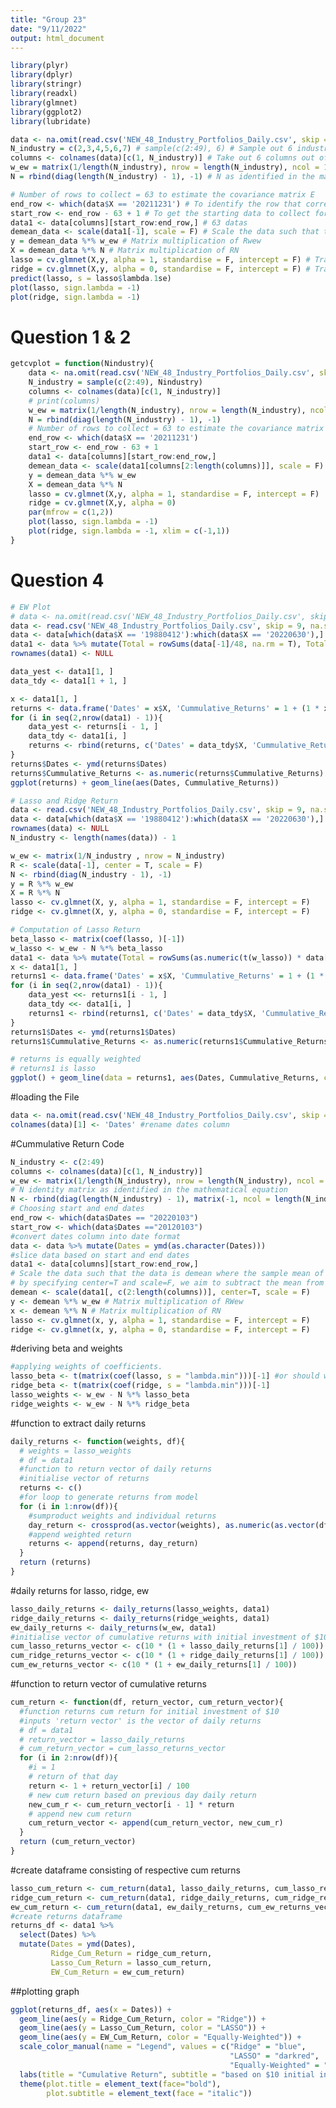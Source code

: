 ---
title: "Group 23"
date: "9/11/2022"
output: html_document
---

```{r}
library(plyr)
library(dplyr)
library(stringr)
library(readxl)
library(glmnet)
library(ggplot2)
library(lubridate)
```

```{r}
data <- na.omit(read.csv('NEW_48_Industry_Portfolios_Daily.csv', skip = 9)) #25292
N_industry = c(2,3,4,5,6,7) # sample(c(2:49), 6) # Sample out 6 industry
columns <- colnames(data)[c(1, N_industry)] # Take out 6 columns out of the chosen industry
w_ew = matrix(1/length(N_industry), nrow = length(N_industry), ncol = 1) # Get the equally weighted matrix
N = rbind(diag(length(N_industry) - 1), -1) # N as identified in the mathematical equation

# Number of rows to collect = 63 to estimate the covariance matrix E
end_row <- which(data$X == '20211231') # To identify the row that correspond to the date
start_row <- end_row - 63 + 1 # To get the starting data to collect for the 63 observations
data1 <- data[columns][start_row:end_row,] # 63 datas
demean_data <- scale(data1[-1], scale = F) # Scale the data such that the data is demean where the sample mean of each asset return is 0
y = demean_data %*% w_ew # Matrix multiplication of Rwew
X = demean_data %*% N # Matrix multiplication of RN
lasso = cv.glmnet(X,y, alpha = 1, standardise = F, intercept = F) # Train the model using Lasso and does 10-fold cross validation and produce the best lambda 
ridge = cv.glmnet(X,y, alpha = 0, standardise = F, intercept = F) # Train the model using Ridge and does 10-fold cross validation and produce the best lambda 
predict(lasso, s = lasso$lambda.1se)
plot(lasso, sign.lambda = -1)
plot(ridge, sign.lambda = -1)
```

# Question 1 & 2

```{r}
getcvplot = function(Nindustry){
    data <- na.omit(read.csv('NEW_48_Industry_Portfolios_Daily.csv', skip = 9)) #25292
    N_industry = sample(c(2:49), Nindustry) 
    columns <- colnames(data)[c(1, N_industry)]
    # print(columns)
    w_ew = matrix(1/length(N_industry), nrow = length(N_industry), ncol = 1) 
    N = rbind(diag(length(N_industry) - 1), -1)
    # Number of rows to collect = 63 to estimate the covariance matrix E
    end_row <- which(data$X == '20211231')
    start_row <- end_row - 63 + 1
    data1 <- data[columns][start_row:end_row,]
    demean_data <- scale(data1[columns[2:length(columns)]], scale = F)
    y = demean_data %*% w_ew
    X = demean_data %*% N
    lasso = cv.glmnet(X,y, alpha = 1, standardise = F, intercept = F)
    ridge = cv.glmnet(X,y, alpha = 0)
    par(mfrow = c(1,2))
    plot(lasso, sign.lambda = -1)
    plot(ridge, sign.lambda = -1, xlim = c(-1,1))
}
```





# Question 4
```{r}
# EW Plot
# data <- na.omit(read.csv('NEW_48_Industry_Portfolios_Daily.csv', skip = 9)) #25292
data <- read.csv('NEW_48_Industry_Portfolios_Daily.csv', skip = 9, na.strings = '-99.99') #25292
data <- data[which(data$X == '19880412'):which(data$X == '20220630'),] # 20160104 till date
data1 <- data %>% mutate(Total = rowSums(data[-1]/48, na.rm = T), Total = Total/100) %>% select(X, Total)
rownames(data1) <- NULL

data_yest <- data1[1, ]
data_tdy <- data1[1 + 1, ]

x <- data1[1, ]
returns <- data.frame('Dates' = x$X, 'Cummulative_Returns' = 1 + (1 * x$Total))
for (i in seq(2,nrow(data1) - 1)){
    data_yest <- returns[i - 1, ]
    data_tdy <- data1[i, ]
    returns <- rbind(returns, c('Dates' = data_tdy$X, 'Cummulative_Returns' = as.numeric(data_yest$Cummulative_Returns) + as.numeric(data_yest$Cummulative_Returns)*data_tdy$Total))
}
returns$Dates <- ymd(returns$Dates)
returns$Cummulative_Returns <- as.numeric(returns$Cummulative_Returns)
ggplot(returns) + geom_line(aes(Dates, Cummulative_Returns))
```
```{r}
# Lasso and Ridge Return
data <- read.csv('NEW_48_Industry_Portfolios_Daily.csv', skip = 9, na.strings = '-99.99') #25292
data <- data[which(data$X == '19880412'):which(data$X == '20220630'),] # 20160104 till date
rownames(data) <- NULL
N_industry <- length(names(data)) - 1

w_ew <- matrix(1/N_industry , nrow = N_industry)
R <- scale(data[-1], center = T, scale = F)
N <- rbind(diag(N_industry - 1), -1)
y = R %*% w_ew
X = R %*% N
lasso <- cv.glmnet(X, y, alpha = 1, standardise = F, intercept = F)
ridge <- cv.glmnet(X, y, alpha = 0, standardise = F, intercept = F)

# Computation of Lasso Return
beta_lasso <- matrix(coef(lasso, )[-1])
w_lasso <- w_ew - N %*% beta_lasso
data1 <- data %>% mutate(Total = rowSums(as.numeric(t(w_lasso)) * data[-1]), Total = Total/100) %>% select(X, Total)
x <- data1[1, ]
returns1 <- data.frame('Dates' = x$X, 'Cummulative_Returns' = 1 + (1 * x$Total))
for (i in seq(2,nrow(data1) - 1)){
    data_yest <<- returns1[i - 1, ]
    data_tdy <<- data1[i, ]
    returns1 <- rbind(returns1, c('Dates' = data_tdy$X, 'Cummulative_Returns' = as.numeric(data_yest$Cummulative_Returns) + as.numeric(data_yest$Cummulative_Returns)*data_tdy$Total))
} 
returns1$Dates <- ymd(returns1$Dates)
returns1$Cummulative_Returns <- as.numeric(returns1$Cummulative_Returns)

# returns is equally weighted
# returns1 is lasso
ggplot() + geom_line(data = returns1, aes(Dates, Cummulative_Returns, colour = 'Lasso')) + geom_line(data = returns, aes(Dates, Cummulative_Returns, colour = 'Equally_Weighted')) + scale_colour_manual("", breaks = c("Equally_Weighted", "Lasso"), values = c("red", "black"))
```



















#loading the File
```{r}
data <- na.omit(read.csv('NEW_48_Industry_Portfolios_Daily.csv', skip = 9, na.strings = "-99.99"))
colnames(data)[1] <- 'Dates' #rename dates column
```

#Cummulative Return Code
```{r}
N_industry <- c(2:49)
columns <- colnames(data)[c(1, N_industry)]
w_ew <- matrix(1/length(N_industry), nrow = length(N_industry), ncol = 1) # Get the equally weighted matrix
# N identity matrix as identified in the mathematical equation
N <- rbind(diag(length(N_industry) - 1), matrix(-1, ncol = length(N_industry) - 1)) 
# Choosing start and end dates
end_row <- which(data$Dates == "20220103") 
start_row <- which(data$Dates =="20120103")
#convert dates column into date format
data <- data %>% mutate(Dates = ymd(as.character(Dates)))
#slice data based on start and end dates
data1 <- data[columns][start_row:end_row,]
# Scale the data such that the data is demean where the sample mean of each asset return is 0
# by specifying center=T and scale=F, we aim to subtract the mean from each individual return but NOT dividing by the standard deviation.
demean <- scale(data1[, c(2:length(columns))], center=T, scale = F) 
y <- demean %*% w_ew # Matrix multiplication of RWew
x <- demean %*% N # Matrix multiplication of RN
lasso <- cv.glmnet(x, y, alpha = 1, standardise = F, intercept = F) 
ridge <- cv.glmnet(x, y, alpha = 0, standardise = F, intercept = F) 
```

#deriving beta and weights
```{r}
#applying weights of coefficients.
lasso_beta <- t(matrix(coef(lasso, s = "lambda.min")))[-1] #or should we use lambda.1se?
ridge_beta <- t(matrix(coef(ridge, s = "lambda.min")))[-1]
lasso_weights <- w_ew - N %*% lasso_beta
ridge_weights <- w_ew - N %*% ridge_beta
```

#function to extract daily returns
```{r}
daily_returns <- function(weights, df){
  # weights = lasso_weights
  # df = data1
  #function to return vector of daily returns
  #initialise vector of returns
  returns <- c()
  #for loop to generate returns from model
  for (i in 1:nrow(df)){
    #sumproduct weights and individual returns
    day_return <- crossprod(as.vector(weights), as.numeric(as.vector(df[i, 2:ncol(df)])))
    #append weighted return
    returns <- append(returns, day_return)
  }
  return (returns)
}
```

#daily returns for lasso, ridge, ew
```{r}
lasso_daily_returns <- daily_returns(lasso_weights, data1)
ridge_daily_returns <- daily_returns(ridge_weights, data1)
ew_daily_returns <- daily_returns(w_ew, data1)
#initialise vector of cumulative returns with initial investment of $10
cum_lasso_returns_vector <- c(10 * (1 + lasso_daily_returns[1] / 100))
cum_ridge_returns_vector <- c(10 * (1 + ridge_daily_returns[1] / 100))
cum_ew_returns_vector <- c(10 * (1 + ew_daily_returns[1] / 100))
```

#function to return vector of cumulative returns
```{r}
cum_return <- function(df, return_vector, cum_return_vector){
  #function returns cum return for initial investment of $10
  #inputs 'return vector' is the vector of daily returns
  # df = data1
  # return_vector = lasso_daily_returns
  # cum_return_vector = cum_lasso_returns_vector
  for (i in 2:nrow(df)){
    #i = 1
    # return of that day
    return <- 1 + return_vector[i] / 100
    # new cum return based on previous day daily return
    new_cum_r <- cum_return_vector[i - 1] * return
    # append new cum return
    cum_return_vector <- append(cum_return_vector, new_cum_r)
  }
  return (cum_return_vector)
}
```

#create dataframe consisting of respective cum returns
```{r}
lasso_cum_return <- cum_return(data1, lasso_daily_returns, cum_lasso_returns_vector) #lasso regularised cum return
ridge_cum_return <- cum_return(data1, ridge_daily_returns, cum_ridge_returns_vector) #ridge regularised cum return
ew_cum_return <- cum_return(data1, ew_daily_returns, cum_ew_returns_vector) #equally weighted cum return
#create returns dataframe
returns_df <- data1 %>% 
  select(Dates) %>%
  mutate(Dates = ymd(Dates),
         Ridge_Cum_Return = ridge_cum_return,
         Lasso_Cum_Return = lasso_cum_return,
         EW_Cum_Return = ew_cum_return)
```

##plotting graph
```{r}
ggplot(returns_df, aes(x = Dates)) +
  geom_line(aes(y = Ridge_Cum_Return, color = "Ridge")) +
  geom_line(aes(y = Lasso_Cum_Return, color = "LASSO")) +
  geom_line(aes(y = EW_Cum_Return, color = "Equally-Weighted")) +
  scale_color_manual(name = "Legend", values = c("Ridge" = "blue", 
                                                 "LASSO" = "darkred", 
                                                 "Equally-Weighted" = "black")) +
  labs(title = "Cumulative Return", subtitle = "based on $10 initial investment", y = '', x = "Dates") +
  theme(plot.title = element_text(face="bold"),
        plot.subtitle = element_text(face = "italic"))
```









